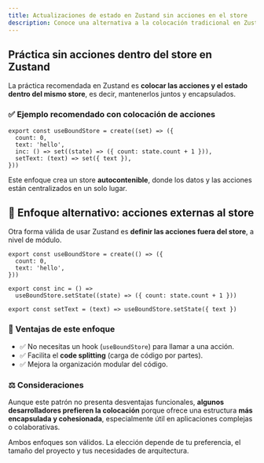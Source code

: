 ```yaml
---
title: Actualizaciones de estado en Zustand sin acciones en el store
description: Conoce una alternativa a la colocación tradicional en Zustand definir acciones fuera del store. Mejora el code splitting y elimina la necesidad de hooks para actualizar el estado.
---
```


## Práctica sin acciones dentro del store en Zustand

La práctica recomendada en Zustand es **colocar las acciones y el estado dentro del mismo store**, es decir, mantenerlos juntos y encapsulados.

### ✅ Ejemplo recomendado con colocación de acciones

```go:ts
export const useBoundStore = create((set) => ({
  count: 0,
  text: 'hello',
  inc: () => set((state) => ({ count: state.count + 1 })),
  setText: (text) => set({ text }),
}))
```

Este enfoque crea un store **autocontenible**, donde los datos y las acciones están centralizados en un solo lugar.

## 🚀 Enfoque alternativo: acciones externas al store

Otra forma válida de usar Zustand es **definir las acciones fuera del store**, a nivel de módulo.

```go:ts
export const useBoundStore = create(() => ({
  count: 0,
  text: 'hello',
}))

export const inc = () =>
  useBoundStore.setState((state) => ({ count: state.count + 1 }))

export const setText = (text) => useBoundStore.setState({ text })
```

### 🎯 Ventajas de este enfoque

- ✅ No necesitas un hook (`useBoundStore`) para llamar a una acción.
- ✅ Facilita el **code splitting** (carga de código por partes).
- ✅ Mejora la organización modular del código.

### ⚖️ Consideraciones

Aunque este patrón no presenta desventajas funcionales, **algunos desarrolladores prefieren la colocación** porque ofrece una estructura **más encapsulada y cohesionada**, especialmente útil en aplicaciones complejas o colaborativas.

Ambos enfoques son válidos. La elección depende de tu preferencia, el tamaño del proyecto y tus necesidades de arquitectura.
